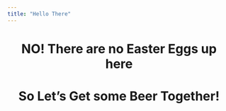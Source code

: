 ```yaml
---
title: "Hello There"
---
```


<h1 align="center">

NO! **There are no Easter Eggs up here**

</h1>

<h1 align="center">

So Let's Get some Beer Together!

</h1>
